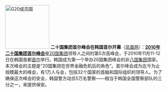 [[File:G20.svg|140px|left|thumb|G20成员国]]
'''二十国集团首尔峰会在韩国首尔开幕'''（[http://finance.ifeng.com/news/special/2010G20_Seoul/20101112/2869380.shtml 凤凰网]）：'''[[2010年二十国集团首尔峰会]]'''是[[20国集团]]领导人之间的第5次高峰会，于2010年11月11-12日在韩国首都[[首尔]]举行。韩国成为第一个举办20国集团峰会的非[[八国集团]]国家。本次峰会的主题是“20国集团在世界金融危机后的角色”。首尔峰会成为迄今为止规模最大的峰会，有1万人与会，包括32个国家的首脑和国际组织的领导人。为了确保这次峰会的安全，韩国警方动员5万名警察——相当于韩国全国警察部队的三分之一，来提供保安。